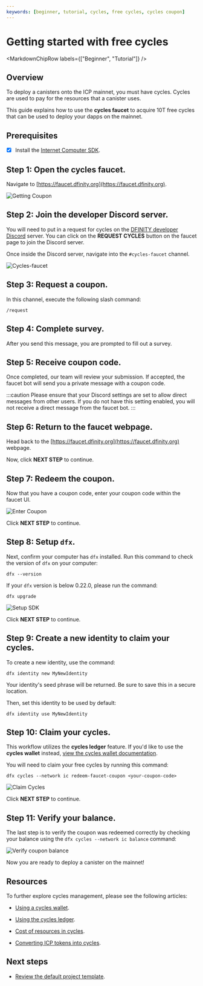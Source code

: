 ```yaml
---
keywords: [beginner, tutorial, cycles, free cycles, cycles coupon]
---
```




# Getting started with free cycles

<MarkdownChipRow labels={["Beginner", "Tutorial"]} />

## Overview

To deploy a <GlossaryTooltip>canisters</GlossaryTooltip> onto the ICP mainnet, you must have cycles. Cycles are used to pay for the resources that a canister uses.

This guide explains how to use the **cycles faucet** to acquire 10T free cycles that can be used to deploy your dapps on the mainnet.

## Prerequisites

- [x] Install the [Internet Computer SDK](/docs/current/developer-docs/getting-started/install/).

## Step 1: Open the cycles faucet.

Navigate to [https://faucet.dfinity.org](https://faucet.dfinity.org).

![Getting Coupon](_attachments/faucet_step_1.png)

## Step 2: Join the developer Discord server.

You will need to put in a request for cycles on the [DFINITY developer Discord](https://discord.gg/jnjVVQaE2C) server. You can click on the **REQUEST CYCLES** button on the faucet page to join the Discord server.

Once inside the Discord server, navigate into the `#cycles-faucet` channel.

![Cycles-faucet](./_attachments/cycles-faucet.png)

## Step 3: Request a coupon.

In this channel, execute the following slash command:

```
/request
```

## Step 4: Complete survey.

After you send this message, you are prompted to fill out a survey.

## Step 5: Receive coupon code.

Once completed, our team will review your submission. If accepted, the faucet bot will send you a private message with a coupon code.

:::caution
Please ensure that your Discord settings are set to allow direct messages from other users. If you do not have this setting enabled, you will not receive a direct message from the faucet bot.
:::

## Step 6: Return to the faucet webpage.

Head back to the [https://faucet.dfinity.org](https://faucet.dfinity.org) webpage.

Now, click **NEXT STEP** to continue.

## Step 7: Redeem the coupon.

Now that you have a coupon code, enter your coupon code within the faucet UI.

![Enter Coupon](_attachments/faucet_step_3.png)

Click **NEXT STEP** to continue.

## Step 8: Setup `dfx`.

Next, confirm your computer has `dfx` installed. Run this command to check the version of `dfx` on your computer:

```
dfx --version
```

If your `dfx` version is below 0.22.0, please run the command:

```
dfx upgrade
```

![Setup SDK](_attachments/faucet_step_4.png)

Click **NEXT STEP** to continue.

## Step 9: Create a new identity to claim your cycles.

To create a new identity, use the command:

```
dfx identity new MyNewIdentity
```

Your identity's seed phrase will be returned. Be sure to save this in a secure location.

Then, set this identity to be used by default:

```
dfx identity use MyNewIdentity
```

## Step 10: Claim your cycles.

This workflow utilizes the **cycles ledger** feature. If you'd like to use the **cycles wallet** instead, [view the cycles wallet documentation](/docs/current/developer-docs/defi/cycles/cycles-wallet).

You will need to claim your free cycles by running this command:

```
dfx cycles --network ic redeem-faucet-coupon <your-coupon-code>
```

![Claim Cycles](_attachments/faucet_step_5.png)

Click **NEXT STEP** to continue.

## Step 11: Verify your balance.

The last step is to verify the coupon was redeemed correctly by checking your balance using the `dfx cycles --network ic balance` command:

![Verify coupon balance](_attachments/faucet_step_6.png)

Now you are ready to deploy a canister on the mainnet!

## Resources

To further explore cycles management, please see the following articles:

- [Using a cycles wallet](/docs/current/developer-docs/defi/cycles/cycles-wallet).

- [Using the cycles ledger](/docs/current/developer-docs/defi/cycles/cycles-ledger).

- [Cost of resources in cycles](/docs/current/developer-docs/gas-cost).

- [Converting ICP tokens into cycles](/docs/current/developer-docs/defi/cycles/converting_icp_tokens_into_cycles).


## Next steps

- [Review the default project template](/docs/current/developer-docs/getting-started/default-template).
